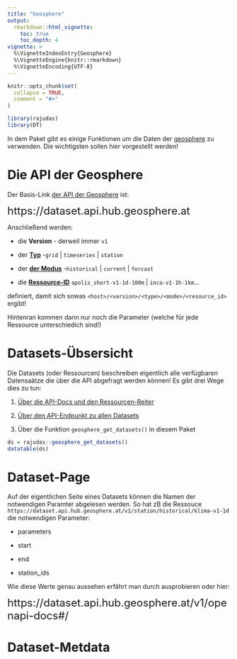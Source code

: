 ```yaml
---
title: "Geosphere"
output: 
  rmarkdown::html_vignette:
    toc: true
    toc_depth: 4
vignette: >
  %\VignetteIndexEntry{Geosphere}
  %\VignetteEngine{knitr::rmarkdown}
  %\VignetteEncoding{UTF-8}
---
```


```r
knitr::opts_chunk$set(
  collapse = TRUE,
  comment = "#>"
)
```

```r
library(rajudas)
library(DT)
```

In dem Paket gibt es einige Funktionen um die Daten der [geosphere](https://data.hub.geosphere.at/) zu verwenden. Die wichtigsten sollen hier vorgestellt werden!

# Die API der Geosphere

Der Basis-Link [der API der Geosphere](https://dataset.api.hub.geosphere.at/v1/docs/) ist:

<div style="font-size: 1.5rem;">https://dataset.api.hub.geosphere.at</div>

Anschließend werden:

- die **Version** -  derweil immer `v1`

- der **[Typ](https://dataset.api.hub.geosphere.at/v1/docs/user-guide/type.html#types)** -`grid` | `timeseries` | `station`

- der **[der Modus](https://dataset.api.hub.geosphere.at/v1/docs/user-guide/mode.html#modes)** -`historical` | `current` | `forcast`

- die **[Ressource-ID](https://dataset.api.hub.geosphere.at/v1/docs/user-guide/resource.html#resources)** `apolis_short-v1-1d-100m` | `inca-v1-1h-1km`...

definiert, damit sich sowas `<host>/<version>/<type>/<mode>/<resource_id>` ergibt!

Hintenran kommen dann nur noch die Parameter (welche für jede Ressource unterschiedich sind!)

# Datasets-Übsersicht

Die Datasets (oder Ressourcen) beschreiben eigentlich alle verfügbaren Datensaätze die über die API abgefragt werden können! Es gibt drei Wege dies zu tun:

1. [Über die API-Docs und den Ressourcen-Reiter](https://dataset.api.hub.geosphere.at/v1/docs/user-guide/resource.html)

2. [Über den API-Endpunkt zu allen Datasets](https://dataset.api.hub.geosphere.at/v1/datasets)

3. Über die Funktion `geosphere_get_datasets()` in diesem Paket

```r
ds = rajudas::geosphere_get_datasets()
datatable(ds)
```
# Dataset-Page

Auf der eigentlichen Seite eines Datasets können die Namen der notwendigen Paramter abgelesen werden. So hat zB die Ressouce `https://dataset.api.hub.geosphere.at/v1/station/historical/klima-v1-1d` die notwendigen Parameter:

- parameters

- start

- end

- station_ids

Wie diese Werte genau aussehen erfährt man durch ausprobieren oder hier:

<div style="font-size: 1.5rem;">https://dataset.api.hub.geosphere.at/v1/openapi-docs#/</div>




# Dataset-Metdata




